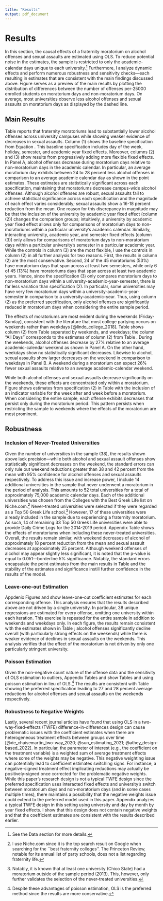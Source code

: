 ```yaml
---
title: "Results"
output: pdf_document
---
```


# Results \label{section:results}

In this section, the causal effects of a fraternity moratorium on alcohol offenses and sexual assaults are estimated using OLS. To reduce potential noise in the estimates, the sample is restricted to only the academic-calendar days unique to each university.^[See the Data section for more details.] Furthermore, I analyze dynamic effects and perform numerous robustness and sensitivity checks—each resulting in estimates that are consistent with the main findings discussed above. Figure \ref{diff_average_offenses} serves as a preview of the main results by plotting the distribution of differences between the number of offenses per-25000 enrolled students on moratorium days and non-moratorium days. On average, most universities observe less alcohol offenses and sexual assaults on moratorium days as displayed by the dashed line.

## Main Results

Table \ref{main_table} reports that fraternity moratoriums lead to substantially lower alcohol offenses across university campuses while showing weaker evidence of decreases in sexual assaults. Column (1) shows the baseline specification from Equation \ref{main_model}. This baseline specification includes day of the week, holiday, semester, and academic year fixed effects. Moreover, columns (2) and (3) show results from progressively adding more flexible fixed effects. In Panel A, alcohol offenses decrease during moratorium days relative to non-moratorium days in the academic calendar. In particular, an average moratorium day exhibits between 24 to 28 percent less alcohol offenses in comparison to an average academic calendar day as shown in the point estimates. These estimates are statistically significant across each specification, maintaining that moratoriums decrease campus-wide alcohol offenses. Although alcohol offenses are robust, sexual assaults fail to achieve statistical significance across each specification and the magnitude of each effect varies considerably; sexual assaults show a 16-18 percent reduction from the mean. One reason for this discrepancy in magnitude may be that the inclusion of the university by academic year fixed effect (column (2)) changes the comparison groups; intuitively, a university by academic year fixed effect allows only for comparisons of moratorium days to non-moratoriums within a particular university's academic calendar. Similarly, interacting university, academic year, and semester fixed effects (column (3)) only allows for comparisons of moratorium days to non-moratorium days within a particular university's semester in a particular academic year. While the controls in column (3) are the most flexible, I use the controls in column (2) in all further analysis for two reasons. First, the results in column (2) are the most conservative. Second, 24 of the 45 moratoriums (53%) have moratorium days that span across at least two semesters, while only 6 of 45 (13%) have moratoriums days that span across at least two academic years. Hence, since the specification (3) only compares moratorium days to non-moratorium days within a university-academic-year-semester, there is far less variation than specification (2). In particular, some universities may have very few moratorium days within a university-academic-year-semester in comparison to a university-academic-year. Thus, using column (2) as the preferred specification, only alcohol offenses are significantly reduced in moratorium days when considering the entire sample period.

The effects of moratoriums are most evident during the weekends (Friday-Sunday), consistent with the literature that most college partying occurs on weekends rather than weekdays [@lindo_college_2018]. Table \ref{weekend_table} shows column (2) from Table \ref{main_table} separated by weekends, and weekdays; the column "All Days" corresponds to the estimates of column (2) from Table \ref{main_table}. During the weekends, alcohol offenses decrease by 27% relative to an average academic-calendar weekend as shown in Panel A. On the other hand, weekdays show no statistically significant decreases. Likewise to alcohol, sexual assaults show larger decreases on the weekend in comparison to weekdays in Panel B. A weekend during a moratorium can expect 26% fewer sexual assaults relative to an average academic-calendar weekend.

While both alcohol offenses and sexual assaults decrease significantly on the weekends, these effects are concentrated only within a moratorium. Figure \ref{week_before_after} shows estimates from specification (2) in Table \ref{main_table} with the inclusion of an indicator variable for the week after and week before a moratorium. When considering the entire sample, each offense exhibits decreases that persist only during the moratorium period. This pattern persists when restricting the sample to weekends where the effects of the moratorium are most prominent. 


## Robustness

### Inclusion of Never-Treated Universities

Given the number of universities in the sample (38), the results shown above lack precision—while both alcohol and sexual assault offenses show statistically significant decreases on the weekend, the standard errors can only rule out weekend reductions greater than 38 and 42 percent from the mean with 95% confidence for alcohol offenses and sexual assaults respectively. To address this issue and increase power, I include 14 additional universities in the sample that never underwent a moratorium in the period of analysis. This amounts to 52 total universities for a total of approximately 75,000 academic calendar days. Each of the additional universities was chosen from the Colleges with the Best Greek Life list on Niche.com.^[I use Niche.com since it is the top search result on Google when searching for the ``best fraternity colleges''. The Princeton Review, notable for its annual list of party schools, does not a list regarding fraternity life.] Never-treated universities were selected if they were regarded as a Top 50 Greek Life school.^[Notably, it is known that at least one university (Chico State) had a moratorium outside of the sample period (2013). This, however, only further validates the selection of the never-treated universities.] However, 17 of these universities were already included in the sample due to experiencing a fraternity moratorium. As such, 14 of remaining 33 Top 50 Greek Life universities were able to provide Daily Crime Logs for the 2014-2019 period. Appendix Table \ref{weekend_table_allschools} shows the effects of moratoriums when including these never-treated universities. Overall, the results remain similar, with weekend decreases of alcohol of approximately 18 percent reduction from the mean and sexual assault decreases at approximately 25 percent. Although weekend offenses of alcohol may appear slightly less significant, it is noted that the p-value is equal to 0.051—borderline 5% significance. Notably, the standard errors encapsulate the point estimates from the main results in Table \ref{weekend_table} and the stability of the estimates and significance instill further confidence in the results of the model.

### Leave-one-out Estimation

Appdenix Figures \ref{loo_alc_ols} and \ref{loo_sex_ols} show leave-one-out coefficient estimates for each corresponding offense. This analysis ensures that the results described above are not driven by a single university. In particular, 38 unique regressions are estimated for every offense, omitting one university within each iteration. This exercise is repeated for the entire sample in addition to weekends and weekdays only. In each figure, the results remain consistent with the estimates shown in Table \ref{weekend_table}; alcohol offenses significantly decline overall (with particularly strong effects on the weekends) while there is weaker evidence of declines in sexual assaults on the weekends. This analysis verifies that the effect of the moratorium is not driven by only one particularly stringent university.

### Poisson Estimation

Given the non-negative count nature of the offense data and the sensitivity of OLS estimation to outliers, Appendix Tables \ref{main_table_p} and \ref{weekend_table_p} show Tables \ref{main_table} and \ref{weekend_table} using poisson estimation in lieu of OLS.^[Despite these advantages of poisson estimation, OLS is the preferred method since the results are more conservative.] The results are consistent with Table \ref{weekend_table} showing the preferred specification leading to 27 and 28 percent average reductions for alcohol offenses and sexual assaults on the weekends respectively. 

### Robustness to Negative Weights

Lastly, several recent journal articles have found that using OLS in a two-way-fixed-effects (TWFE) difference-in-differences design can cause problematic issues with the coefficient estimates when there are heterogeneous treatment effects between groups over time [@de_chaisemartin_two-way_2020; @sun_estimating_2021; @athey_design-based_2022]. In particular, the parameter of interest (e.g., the coefficient on the treatment variable) is a weighted sum of average treatment effects where some of the weights may be negative. This negative weighting issue can potentially lead to coefficient estimates switching signs. For instance, a negative-signed treatment effect implicating reductions may actually be positively-signed once corrected for the problematic negative weights. While this paper's research design is not a typical TWFE design since the preferred specification uses interacted fixed effects and university's switch between moratorium days and non-moratorium days (and in some cases multiple times), there maintains a possibility that the negative weights issue could extend to the preferred model used in this paper. Appendix \ref{section:twfe} analyzes a typical TWFE design in this setting using university and day by month by year fixed effects. I show that this design does not contain negative weights and that the coefficient estimates are consistent with the results described earlier. 



